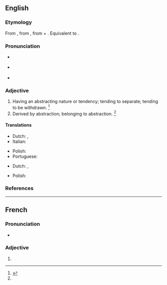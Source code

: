 ==English==

===Etymology===
From {{inh|en|enm|abstractif}}, from {{der|en|ML.|abstractivus}}, from {{etyl|la|en}} {{m|la|abstractus||drawn away}} + {{m|la|-ivus||-ive}}. Equivalent to {{suffix|en|abstract|ive}}.

===Pronunciation===
* {{a|RP}} {{IPA|en|/əbˈstɹæk.tɪv/}}
* {{a|US}} {{IPA|en|/æbˈstɹæk.tɪv/|/əbˈstɹæk.tɪv/}}
* {{rhymes|en|æktɪv|s=3}}

===Adjective===
{{en-adj}}

# Having an abstracting nature or tendency; tending to separate; tending to be withdrawn. {{defdate|First attested in the late 15<sup>th</sup> century.}}<ref name=SOED>{{R:SOED5|page=10}}</ref>
# Derived by abstraction; belonging to abstraction. {{defdate|First attested in the late 15<sup>th</sup> century.}}<ref name=SOED/>

====Translations====
{{trans-top|having an abstracting nature or tendency}}
* Dutch: {{t+|nl|abstraherend}}, {{t+|nl|aftrekbaar}}
* Italian: {{t|it|astrattivo}}
{{trans-mid}}
* Polish: {{t+|pl|abstrakcyjny}}
* Portuguese: {{t+|pt|abstrativo}}
{{trans-bottom}}

{{trans-top|derived by abstraction}}
* Dutch: {{t+|nl|abstract}}, {{t+|nl|afgetrokken}}
{{trans-mid}}
* Polish: {{t+|pl|abstrakcyjny}}
{{trans-bottom}}

===References===
<references/>

----

==French==

===Pronunciation===
* {{audio|fr|LL-Q150 (fra)-DenisdeShawi-abstractive.wav|Audio (CAN)}}

===Adjective===
{{head|fr|adjective form}}

# {{feminine singular of|fr|abstractif}}